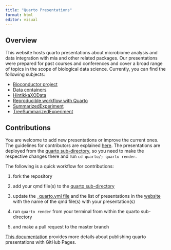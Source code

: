 ```yaml
---
title: "Quarto Presentations"
format: html
editor: visual
---
```


## Overview

This website hosts quarto presentations about microbiome analysis and data integration with mia and other related packages. Our presentations were prepared for past courses and conferences and cover a broad range of topics in the scope of biological data science. Currently, you can find the following subjects:

-   [Bioconductor project](https://microbiome.github.io/outreach/bioconductor.html)
-   [Data containers](https://microbiome.github.io/outreach/datacontainers.html)
-   [HintikkaXOData](https://microbiome.github.io/outreach/hintikkaxo_presentation.html)
-   [Reproducible workflow with Quarto](https://microbiome.github.io/outreach/reproducible_workflow.html)
-   [SummarizedExperiment](https://microbiome.github.io/outreach/summarizedexperiment.html)
-   [TreeSummarizedExperiment](https://microbiome.github.io/outreach/treese.html)

## Contributions

You are welcome to add new presentations or improve the current ones. The guidelines for contributors are explained [here](https://github.com/microbiome/OMA#development-and-contributions). The presentations are deployed from the [quarto sub-directory](https://github.com/microbiome/outreach/blob/main/quarto/), so you need to make the respective changes there and run `cd quarto/; quarto render`.

The following is a quick workflow for contributions:

1.  fork the repository

2.  add your qmd file(s) to the [quarto sub-directory](https://github.com/microbiome/outreach/blob/main/quarto/)

3.  update the [\_quarto.yml file](https://github.com/microbiome/outreach/blob/main/quarto/_quarto.yml) and the list of presentations in the [website](https://github.com/microbiome/outreach/blob/main/quarto/index.qmd) with the name of the qmd file(s) with your presentation(s)

4.  run `quarto render` from your terminal from within the quarto sub-directory

5.  and make a pull request to the master branch

[This documentation](https://quarto.org/docs/publishing/github-pages.html#publish-command) provides more details about publishing quarto presentations with GitHub Pages.
